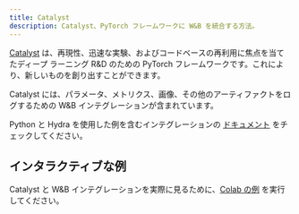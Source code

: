 ```yaml
---
title: Catalyst
description: Catalyst、PyTorch フレームワークに W&B を統合する方法。
---
```


[Catalyst](https://github.com/catalyst-team/catalyst) は、再現性、迅速な実験、およびコードベースの再利用に焦点を当てたディープ ラーニング R&D のための PyTorch フレームワークです。これにより、新しいものを創り出すことができます。

Catalyst には、パラメータ、メトリクス、画像、その他のアーティファクトをログするための W&B インテグレーションが含まれています。

Python と Hydra を使用した例を含むインテグレーションの [ドキュメント](https://catalyst-team.github.io/catalyst/api/loggers.html#catalyst.loggers.wandb.WandbLogger) をチェックしてください。

## インタラクティブな例

Catalyst と W&B インテグレーションを実際に見るために、[Colab の例](https://colab.research.google.com/drive/1PD0LnXiADCtt4mu7bzv7VfQkFXVrPxJq?usp=sharing) を実行してください。